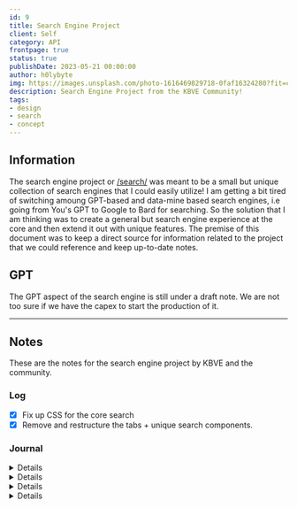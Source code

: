 ```yaml
---
id: 9
title: Search Engine Project
client: Self
category: API
frontpage: true
status: true
publishDate: 2023-05-21 00:00:00
author: h0lybyte
img: https://images.unsplash.com/photo-1616469829718-0faf16324280?fit=crop&w=1400&h=700&q=75
description: Search Engine Project from the KBVE Community! 
tags:
- design
- search
- concept
---
```



<MDXLayer title={frontmatter.title} description={frontmatter.description}>
<Widget img={frontmatter.img} skeleton={false}>
<MDXJS>


## Information

The search engine project or [/search/](https://kbve.com/search/) was meant to be a small but unique collection of search engines that I could easily utilize!
I am getting a bit tired of switching amoung GPT-based and data-mine based search engines, i.e going from You's GPT to Google to Bard for searching. 
So the solution that I am thinking was to create a general but search engine experience at the core and then extend it out with unique features.
The premise of this document was to keep a direct source for information related to the project that we could reference and keep up-to-date notes. 


## GPT

The GPT aspect of the search engine is still under a draft note.
We are not too sure if we have the capex to start the production of it.

---

## Notes

These are the notes for the search engine project by KBVE and the community. 

### Log

- [X] Fix up CSS for the core search
- [X] Remove and restructure the tabs + unique search components. 

### Journal

<Details data="J3">
#### J3
##### 2023-07-11

Just cleaning up this project document for a bit.
</Details>

<Details data="J2">

#### J2
##### 2023-05-19

We started to fix up the terrible generic Google CSS and started to overide some of the results. 

</Details>


<Details data="J1">

#### J1
###### 2023-05-21

Minor tweaks to the mobile and general dark mode of the search engine.

</Details>


<Details data="License">

### License

The license for the search project would be a bit tough because we are using several different search engines and license bases.
I believe it would be a combination of the MIT and Apache but also copyright license / releases from each of the Engine that we use?
I suppose this will have to be a future issue once we get a bit more complete and up to date. 

</Details>

</MDXJS>
</Widget>
</MDXLayer>